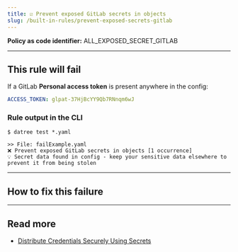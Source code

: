 ```yaml
---
title: ☑️ Prevent exposed GitLab secrets in objects
slug: /built-in-rules/prevent-exposed-secrets-gitlab
---
```



<CommonOverview />

**Policy as code identifier:** ALL_EXPOSED_SECRET_GITLAB


---

## This rule will fail

If a GitLab **Personal access token** is present anywhere in the config:

```yaml
ACCESS_TOKEN: glpat-37HjBcYY9Qb7RNnqm6wJ
```

### Rule output in the CLI

```terminal
$ datree test *.yaml

>> File: failExample.yaml
❌ Prevent exposed GitLab secrets in objects [1 occurrence]
💡 Secret data found in config - keep your sensitive data elsewhere to prevent it from being stolen 
```

---

## How to fix this failure

<CommonHowToFix />

---

## Read more

- [Distribute Credentials Securely Using Secrets](https://kubernetes.io/docs/tasks/inject-data-application/distribute-credentials-secure/)
